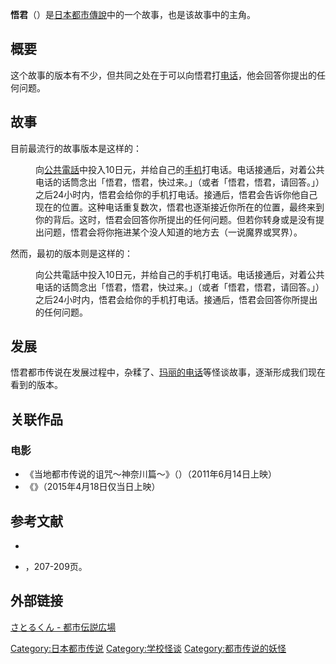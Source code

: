'''悟君'''（{{jpn|hg=さとるくん|rm=Satorukun}}）是[[日本|日本]][[都市傳說|都市傳說]]中的一个故事，也是该故事中的主角。

== 概要 ==
这个故事的版本有不少，但共同之处在于可以向悟君打[[电话|电话]]，他会回答你提出的任何问题。

== 故事 ==
目前最流行的故事版本是这样的：
:向[[公共電話|公共電話]]中投入10日元，并给自己的[[手机|手机]]打电话。电话接通后，对着公共电话的话筒念出「悟君，悟君，快过来。」（或者「悟君，悟君，请回答。」）之后24小时内，悟君会给你的手机打电话。接通后，悟君会告诉你他自己现在的位置。这种电话重复数次，悟君也逐渐接近你所在的位置，最终来到你的背后。这时，悟君会回答你所提出的任何问题。但若你转身或是没有提出问题，悟君会将你拖进某个没人知道的地方去（一说魔界或冥界）。

然而，最初的版本则是这样的：
:向公共電話中投入10日元，并给自己的手机打电话。电话接通后，对着公共电话的话筒念出「悟君，悟君，快过来。」（或者「悟君，悟君，请回答。」）之后24小时内，悟君会给你的手机打电话。接通后，悟君会回答你所提出的任何问题。

== 发展 ==
悟君都市传说在发展过程中，杂糅了{{ja-link|莉卡人偶传说|リカちゃん#リカちゃん電話}}、[[玛丽的电话|玛丽的电话]]等怪谈故事，逐渐形成我们现在看到的版本。

== 关联作品 ==
=== 电影 ===
*《当地都市传说的诅咒～神奈川篇～》（{{lang|ja|呪いのご当地都市伝説〜神奈川編〜}}）（2011年6月14日上映）
*《{{ja-link|我是悟|さとるだよ}}》（2015年4月18日仅当日上映）　

== 参考文献 ==
* {{Cite book|author={{ja-link|山口敏太郎|山口敏太郎}}|title={{lang|ja|本当にいる日本の「現代妖怪」図鑑}}|publisher={{ja-link|笠仓出版社|笠倉出版社}}|year=2007|isbn=978-4-7730-0365-9|}}
* {{Cite book|author=松山ひろし|title=《3本足のリカちゃん人形―真夜中の都市伝説》|publisher=イースト・プレス|year=2003年}}，207-209页。

== 外部链接 ==
{{ja}}[http://umaibo.net/ul/basic/kaiki/satoru.html さとるくん - 都市伝説広場] {{Wayback|url=http://umaibo.net/ul/basic/kaiki/satoru.html |date=20161012090233 }}

[[Category:日本都市传说|Category:日本都市传说]]
[[Category:学校怪谈|Category:学校怪谈]]
[[Category:都市传说的妖怪|Category:都市传说的妖怪]]